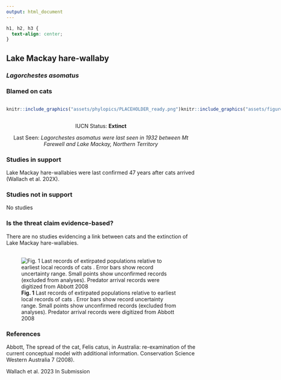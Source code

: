 ```yaml
---
output: html_document
---
```

```css
h1, h2, h3 {
  text-align: center;
}
```

## **Lake Mackay hare-wallaby**
### *Lagorchestes asomatus*
### Blamed on cats

:::: {style="display: flex;"}

::: {}
  ```r
  knitr::include_graphics("assets/phylopics/PLACEHOLDER_ready.png")
  ```
:::

::: {}

:::

::: {}
  ```r
  knitr::include_graphics("assets/figures/Map_Cat_Lagorchestes asomatus.png")
  ```
:::

::::

<center>
IUCN Status: **Extinct**

Last Seen: *Lagorchestes asomatus were last seen in 1932 between Mt Farewell and Lake Mackay, Northern Territory*

</center>


### Studies in support

Lake Mackay hare-wallabies were last confirmed 47 years after cats arrived (Wallach et al. 202X).

### Studies not in support

No studies

### Is the threat claim evidence-based?

There are no studies evidencing a link between cats and the extinction of Lake Mackay hare-wallabies.
<br>
<br>

![**Fig. 1**  Last records of extirpated populations relative to earliest local records of cats . Error bars show record uncertainty range. Small points show unconfirmed records (excluded from analyses). Predator arrival records were digitized from Abbott 2008](assets/figures/Main_Evidence_Cat_Lagorchestes asomatus.png)

### References

Abbott, The spread of the cat, Felis catus, in Australia: re-examination of the current conceptual model with additional information. Conservation Science Western Australia 7 (2008).

Wallach et al. 2023 In Submission

